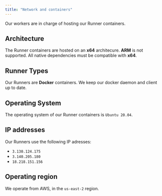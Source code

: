 ```yaml
---
title: "Network and containers"
---
```


Our workers are in charge of hosting our Runner containers.

## Architecture

The Runner containers are hosted on an **x64** architecure. **ARM** is not
supported. All native dependencies must be compatible with **x64**.

## Runner Types

Our Runners are **Docker** containers. We keep our docker daemon and client up
to date.

## Operating System

The operating system of our Runner containers is `Ubuntu 20.04`.

## IP addresses

Our Runners use the following IP adresses:

- `3.130.124.175`
- `3.140.205.180`
- `18.218.151.156`

## Operating region

We operate from AWS, in the `us-east-2` region.
